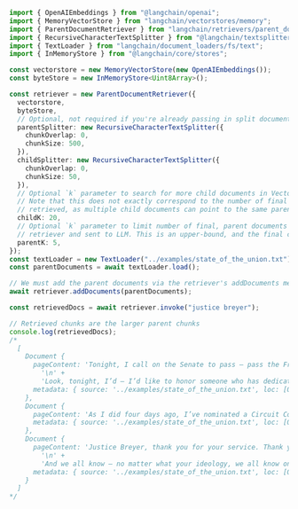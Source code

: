 ```typescript
import { OpenAIEmbeddings } from "@langchain/openai";
import { MemoryVectorStore } from "langchain/vectorstores/memory";
import { ParentDocumentRetriever } from "langchain/retrievers/parent_document";
import { RecursiveCharacterTextSplitter } from "@langchain/textsplitters";
import { TextLoader } from "langchain/document_loaders/fs/text";
import { InMemoryStore } from "@langchain/core/stores";

const vectorstore = new MemoryVectorStore(new OpenAIEmbeddings());
const byteStore = new InMemoryStore<Uint8Array>();

const retriever = new ParentDocumentRetriever({
  vectorstore,
  byteStore,
  // Optional, not required if you're already passing in split documents
  parentSplitter: new RecursiveCharacterTextSplitter({
    chunkOverlap: 0,
    chunkSize: 500,
  }),
  childSplitter: new RecursiveCharacterTextSplitter({
    chunkOverlap: 0,
    chunkSize: 50,
  }),
  // Optional `k` parameter to search for more child documents in VectorStore.
  // Note that this does not exactly correspond to the number of final (parent) documents
  // retrieved, as multiple child documents can point to the same parent.
  childK: 20,
  // Optional `k` parameter to limit number of final, parent documents returned from this
  // retriever and sent to LLM. This is an upper-bound, and the final count may be lower than this.
  parentK: 5,
});
const textLoader = new TextLoader("../examples/state_of_the_union.txt");
const parentDocuments = await textLoader.load();

// We must add the parent documents via the retriever's addDocuments method
await retriever.addDocuments(parentDocuments);

const retrievedDocs = await retriever.invoke("justice breyer");

// Retrieved chunks are the larger parent chunks
console.log(retrievedDocs);
/*
  [
    Document {
      pageContent: 'Tonight, I call on the Senate to pass — pass the Freedom to Vote Act. Pass the John Lewis Act — Voting Rights Act. And while you’re at it, pass the DISCLOSE Act so Americans know who is funding our elections.\n' +
        '\n' +
        'Look, tonight, I’d — I’d like to honor someone who has dedicated his life to serve this country: Justice Breyer — an Army veteran, Constitutional scholar, retiring Justice of the United States Supreme Court.',
      metadata: { source: '../examples/state_of_the_union.txt', loc: [Object] }
    },
    Document {
      pageContent: 'As I did four days ago, I’ve nominated a Circuit Court of Appeals — Ketanji Brown Jackson. One of our nation’s top legal minds who will continue in just Brey- — Justice Breyer’s legacy of excellence. A former top litigator in private practice, a former federal public defender from a family of public-school educators and police officers — she’s a consensus builder.',
      metadata: { source: '../examples/state_of_the_union.txt', loc: [Object] }
    },
    Document {
      pageContent: 'Justice Breyer, thank you for your service. Thank you, thank you, thank you. I mean it. Get up. Stand — let me see you. Thank you.\n' +
        '\n' +
        'And we all know — no matter what your ideology, we all know one of the most serious constitutional responsibilities a President has is nominating someone to serve on the United States Supreme Court.',
      metadata: { source: '../examples/state_of_the_union.txt', loc: [Object] }
    }
  ]
*/
```
